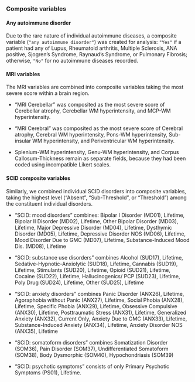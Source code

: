 
### Composite variables {#sec-composites .appendix}

#### Any autoimmune disorder {.appendix #sec-any-autoimmune}

Due to the rare nature of individual autoimmune diseases, a composite 
variable (`"any autoimmune disorder"`) was created for analysis: 
`"Yes"` if a patient had any of Lupus, Rheumatoid arthritis, 
Multiple Sclerosis, ANA positive, Sjogren's Syndrome, Raynaud's Syndrome, 
or Pulmonary Fibrosis; otherwise, 
`"No"` for no autoimmune diseases recorded.

#### MRI variables {.appendix #sec-MRI-composites}

The MRI variables are combined into composite variables 
taking the most severe score within a brain region.

- "MRI Cerebellar" was composited as the most severe score of 
Cerebellar atrophy, 
Cerebellar WM hyperintensity, and 
MCP-WM hyperintensity.

- "MRI Cerebral" was composited as the most severe score of 
Cerebral atrophy, 
Cerebral WM hyperintensity,
Pons-WM hyperintensity, 
Sub-insular WM hyperintensity, and
Periventricular WM hyperintensity.  

- Splenium-WM hyperintensity,
Genu-WM hyperintensity, and 
Corpus Callosum-Thickness 
remain as separate fields,
because they had been coded using
incompatible Likert scales.

#### SCID composite variables {.appendix #sec-SCID-composites}

Similarly, we combined individual SCID disorders into composite variables,
taking the highest level ("Absent", "Sub-Threshold", or "Threshold") 
among the constituent individual disorders.

- "SCID: mood disorders" combines:
Bipolar I Disorder (MD01), Lifetime,
Bipolar II Disorder (MD02), Lifetime,
Other Bipolar Disorder (MD03), Lifetime,
Major Depressive Disorder (MD04), Lifetime,
Dysthymic Disorder (MD05), Lifetime,
Depressive Disorder NOS (MD06), Lifetime,
Mood Disorder Due to GMC (MD07), Lifetime,
Substance-Induced Mood Dis. (MD08), Lifetime

- "SCID: substance use disorders" combines
Alcohol (SUD17), Lifetime,
Sedative-Hypnotic-Anxiolytic (SUD18), Lifetime,
Cannabis (SUD19), Lifetime,
Stimulants (SUD20), Lifetime,
Opioid (SUD21), Lifetime,
Cocaine (SUD22), Lifetime,
Hallucinogenics/ PCP (SUD23), Lifetime,
Poly Drug (SUD24), Lifetime,
Other (SUD25), Lifetime

- "SCID: anxiety disorders" combines
Panic Disorder (ANX26), Lifetime,
Agoraphobia without Panic (ANX27), Lifetime,
Social Phobia (ANX28), Lifetime,
Specific Phobia (ANX29), Lifetime,
Obsessive Compulsive (ANX30), Lifetime,
Posttraumatic Stress (ANX31), Lifetime,
Generalized Anxiety (ANX32), Current Only,
Anxiety Due to GMC (ANX33), Lifetime,
Substance-Induced Anxiety (ANX34), Lifetime,
Anxiety Disorder NOS (ANX35), Lifetime

- "SCID: somatoform disorders" combines
Somatization Disorder (SOM36),
Pain Disorder (SOM37),
Undifferentiated Somatoform (SOM38),
Body Dysmorphic (SOM40),
Hypochondriasis (SOM39)

- "SCID: psychotic symptoms" consists of only Primary Psychotic Symptoms (PS01), Lifetime.

